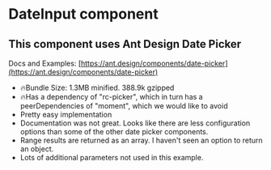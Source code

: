 
<Meta title="DateInput/DateInput_Ant/Docs" />


# DateInput component
## This component uses Ant Design Date Picker


Docs and Examples: [https://ant.design/components/date-picker](https://ant.design/components/date-picker)

 - 🔥Bundle Size: 1.3MB minified. 388.9k gzipped
 - 🔥Has a dependency of "rc-picker", which in turn has a peerDependencies of "moment", which we would like to avoid
 - Pretty easy implementation
 - Documentation was not great. Looks like there are less configuration options than some of the other date picker components.
 - Range results are returned as an array. I haven't seen an option to return an object.
 - Lots of additional parameters not used in this example.